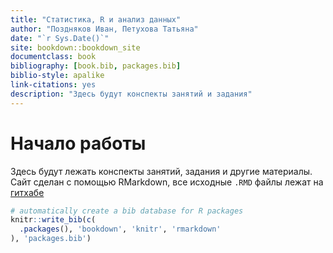 ```yaml
--- 
title: "Статистика, R и анализ данных"
author: "Поздняков Иван, Петухова Татьяна"
date: "`r Sys.Date()`"
site: bookdown::bookdown_site
documentclass: book
bibliography: [book.bib, packages.bib]
biblio-style: apalike
link-citations: yes
description: "Здесь будут конспекты занятий и задания"
---
```


# Начало работы 

Здесь будут лежать конспекты занятий, задания и другие материалы. Сайт сделан с помощью RMarkdown, все исходные `.RMD` файлы лежат на [гитхабе](https://github.com/Pozdniakov/stats) 

```r
# automatically create a bib database for R packages
knitr::write_bib(c(
  .packages(), 'bookdown', 'knitr', 'rmarkdown'
), 'packages.bib')
```
